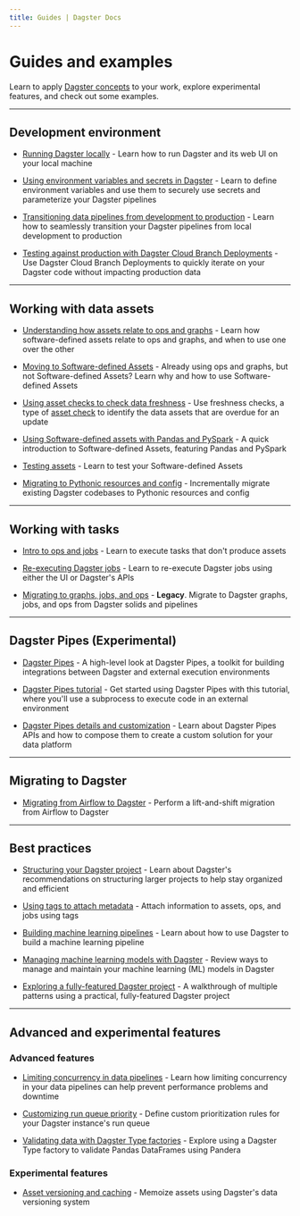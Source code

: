 ```yaml
---
title: Guides | Dagster Docs
---
```


# Guides and examples

Learn to apply [Dagster concepts](/concepts) to your work, explore experimental features, and check out some examples.

---

## Development environment

- [Running Dagster locally](/guides/running-dagster-locally) - Learn how to run Dagster and its web UI on your local machine

- [Using environment variables and secrets in Dagster](/guides/dagster/using-environment-variables-and-secrets) - Learn to define environment variables and use them to securely use secrets and parameterize your Dagster pipelines

- [Transitioning data pipelines from development to production](/guides/dagster/transitioning-data-pipelines-from-development-to-production) - Learn how to seamlessly transition your Dagster pipelines from local development to production

- [Testing against production with Dagster Cloud Branch Deployments](/guides/dagster/branch_deployments) - Use Dagster Cloud Branch Deployments to quickly iterate on your Dagster code without impacting production data

---

## Working with data assets

- [Understanding how assets relate to ops and graphs](/guides/dagster/how-assets-relate-to-ops-and-graphs) - Learn how software-defined assets relate to ops and graphs, and when to use one over the other

- [Moving to Software-defined Assets](/guides/dagster/enriching-with-software-defined-assets) - Already using ops and graphs, but not Software-defined Assets? Learn why and how to use Software-defined Assets

- [Using asset checks to check data freshness](/concepts/assets/asset-checks/checking-for-data-freshness) - Use freshness checks, a type of [asset check](/concepts/assets/asset-checks) to identify the data assets that are overdue for an update

- [Using Software-defined assets with Pandas and PySpark](/guides/dagster/software-defined-assets) - A quick introduction to Software-defined Assets, featuring Pandas and PySpark

- [Testing assets](/guides/dagster/testing-assets) - Learn to test your Software-defined Assets

- [Migrating to Pythonic resources and config](/guides/dagster/migrating-to-pythonic-resources-and-config) - Incrementally migrate existing Dagster codebases to Pythonic resources and config

---

## Working with tasks

- [Intro to ops and jobs](/guides/dagster/intro-to-ops-jobs) - Learn to execute tasks that don't produce assets

- [Re-executing Dagster jobs](/guides/dagster/re-execution) - Learn to re-execute Dagster jobs using either the UI or Dagster's APIs

- [Migrating to graphs, jobs, and ops](https://legacy-versioned-docs.dagster.dagster-docs.io/0.15.7/guides/dagster/graph_job_op) - **Legacy**. Migrate to Dagster graphs, jobs, and ops from Dagster solids and pipelines

---

## Dagster Pipes (Experimental)

- [Dagster Pipes](/guides/dagster-pipes) - A high-level look at Dagster Pipes, a toolkit for building integrations between Dagster and external execution environments

- [Dagster Pipes tutorial](/guides/dagster-pipes/subprocess) - Get started using Dagster Pipes with this tutorial, where you'll use a subprocess to execute code in an external environment

- [Dagster Pipes details and customization](/guides/dagster-pipes/dagster-pipes-details-and-customization) - Learn about Dagster Pipes APIs and how to compose them to create a custom solution for your data platform

---

## Migrating to Dagster

- [Migrating from Airflow to Dagster](/integrations/airflow/migrating-to-dagster) - Perform a lift-and-shift migration from Airflow to Dagster

---

## Best practices

- [Structuring your Dagster project](/guides/dagster/recommended-project-structure) - Learn about Dagster's recommendations on structuring larger projects to help stay organized and efficient

- [Using tags to attach metadata](/guides/using-tags) - Attach information to assets, ops, and jobs using tags

- [Building machine learning pipelines](/guides/dagster/ml-pipeline) - Learn about how to use Dagster to build a machine learning pipeline

- [Managing machine learning models with Dagster](/guides/dagster/managing-ml) - Review ways to manage and maintain your machine learning (ML) models in Dagster

- [Exploring a fully-featured Dagster project](/guides/dagster/example_project) - A walkthrough of multiple patterns using a practical, fully-featured Dagster project

---

## Advanced and experimental features

### Advanced features

- [Limiting concurrency in data pipelines](/guides/limiting-concurrency-in-data-pipelines) - Learn how limiting concurrency in your data pipelines can help prevent performance problems and downtime

- [Customizing run queue priority](/guides/customizing-run-queue-priority) - Define custom prioritization rules for your Dagster instance's run queue

- [Validating data with Dagster Type factories](/guides/dagster/dagster_type_factories) - Explore using a Dagster Type factory to validate Pandas DataFrames using Pandera

### Experimental features

- [Asset versioning and caching](/guides/dagster/asset-versioning-and-caching) - Memoize assets using Dagster's data versioning system

[def]: /guides/dagster/
